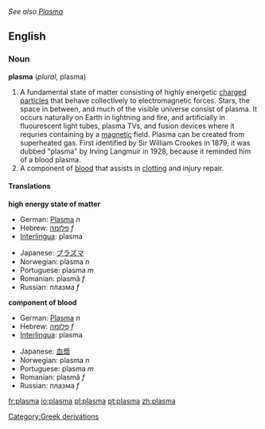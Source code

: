 ''See also [[Plasma]]''
==English==

===Noun===
'''plasma''' (''plural'', plasma)
#A fundamental state of matter consisting of highly energetic [[charge]]d [[particle]]s that behave collectively to electromagnetic forces. Stars, the space in between, and much of the visible universe consist of plasma. It occurs naturally on Earth in lightning and fire, and artificially in fluourescent light tubes, plasma TVs, and fusion devices where it requries containing by a [[magnetic]] field.  Plasma can be created from superheated gas. First identified by Sir William Crookes in 1879, it was dubbed "plasma" by Irving Langmuir in 1928, because it reminded him of a blood plasma.
#A component of [[blood]] that assists in [[clot]]ting and injury repair.

====Translations====
'''high energy state of matter'''
{{top}}
*German: [[Plasma]] ''n''
*Hebrew: [[פלזמה]] ''f''
*[[Interlingua]]: plasma
{{mid}}
*Japanese: [[プラズマ]]
*Norwegian: plasma ''n''
*Portuguese: plasma ''m''
*Romanian: plasmă ''f''
*Russian: плазма ''f''
{{bottom}}

'''component of blood'''
{{top}}
*German: [[Plasma]] ''n''
*Hebrew: [[פלזמה]] ''f''
*[[Interlingua]]: plasma
{{mid}}
*Japanese: [[血漿]]
*Norwegian: plasma ''n''
*Portuguese: plasma ''m''
*Romanian: plasmă ''f''
*Russian: плазма ''f''
{{bottom}}

[[Category:Greek derivations]]

[[fr:plasma]]
[[io:plasma]]
[[pl:plasma]]
[[pt:plasma]]
[[zh:plasma]]